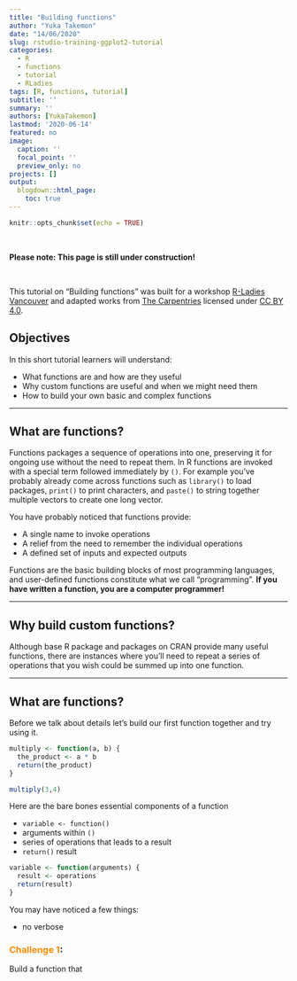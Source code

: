 ```yaml
---
title: "Building functions"
author: "Yuka Takemon"
date: "14/06/2020"
slug: rstudio-training-ggplot2-tutorial
categories:
  - R
  - functions
  - tutorial
  - RLadies
tags: [R, functions, tutorial]
subtitle: ''
summary: ''
authors: [YukaTakemon]
lastmod: '2020-06-14'
featured: no
image:
  caption: ''
  focal_point: ''
  preview_only: no
projects: []
output:
  blogdown::html_page:
    toc: true
---
```


```r
knitr::opts_chunk$set(echo = TRUE) 
```

<br>

**Please note: This page is still under construction!**

<br>


This tutorial on "Building functions" was built for a workshop [R-Ladies Vancouver](https://twitter.com/RLadiesVan?ref_src=twsrc%5Egoogle%7Ctwcamp%5Eserp%7Ctwgr%5Eauthor) and adapted works from [The Carpentries](http://swcarpentry.github.io/r-novice-gapminder/08-plot-ggplot2/index.html) licensed under [CC BY 4.0](https://creativecommons.org/licenses/by/4.0/). 

## Objectives

In this short tutorial learners will understand:

* What functions are and how are they useful
* Why custom functions are useful and when we might need them
* How to build your own basic and complex functions

***

## What are functions?

Functions packages a sequence of operations into one, preserving it for ongoing use without the need to repeat them. In R functions are invoked with a special term followed immediately by `()`. For example you've probably already come across functions such as `library()` to load packages, `print()` to print characters, and `paste()` to string together multiple vectors to create one long vector. 

You have probably noticed that functions provide:

* A single name to invoke operations
* A relief from the need to remember the individual operations
* A defined set of inputs and expected outputs

Functions are the basic building blocks of most programming languages, and user-defined functions constitute what we call “programming”. **If you have written a function, you are a computer programmer!**

***

## Why build custom functions?

Although base R package and packages on CRAN provide many useful functions, there are instances where you'll need to repeat a series of operations that you wish could be summed up into one function. 

***

## What are functions?

Before we talk about details let's build our first function together and try using it. 

```r
multiply <- function(a, b) {
  the_product <- a * b
  return(the_product)
}

multiply(3,4)
```

Here are the bare bones essential components of a function

* `variable <- function()`
* arguments within `()`
* series of operations that leads to a result
* `return()` result

```r
variable <- function(arguments) {
  result <- operations
  return(result)
}
```


You may have noticed a few things:

* no verbose

### <span style="color: darkorange;">Challenge 1</span>:
Build a function that 


```r

```

